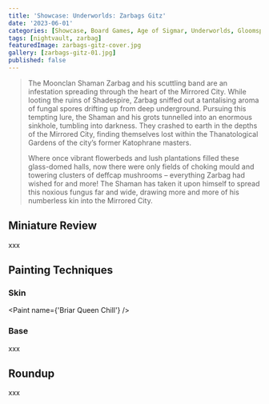 ```yaml
---
title: 'Showcase: Underworlds: Zarbags Gitz'
date: '2023-06-01'
categories: [Showcase, Board Games, Age of Sigmar, Underworlds, Gloomspite Gitz]
tags: [nightvault, zarbag]
featuredImage: zarbags-gitz-cover.jpg
gallery: [zarbags-gitz-01.jpg]
published: false
---
```



> The Moonclan Shaman Zarbag and his scuttling band are an infestation spreading through the heart of the Mirrored City.
> While looting the ruins of Shadespire, Zarbag sniffed out a tantalising aroma of fungal spores drifting up from deep
> underground. Pursuing this tempting lure, the Shaman and his grots tunnelled into an enormous sinkhole, tumbling
> into darkness. They crashed to earth in the depths of the Mirrored City, finding themselves lost within the
> Thanatological Gardens of the city’s former Katophrane masters.
>
> Where once vibrant flowerbeds and lush plantations filled these glass-domed halls, now there were only fields of
> choking mould and towering clusters of deffcap mushrooms – everything Zarbag had wished for and more! The Shaman has
> taken it upon himself to spread this noxious fungus far and wide, drawing more and more of his numberless kin into
> the Mirrored City.

## Miniature Review

xxx

## Painting Techniques

### Skin

<Paint name={'Briar Queen Chill'} />

### Base

xxx

## Roundup

xxx
